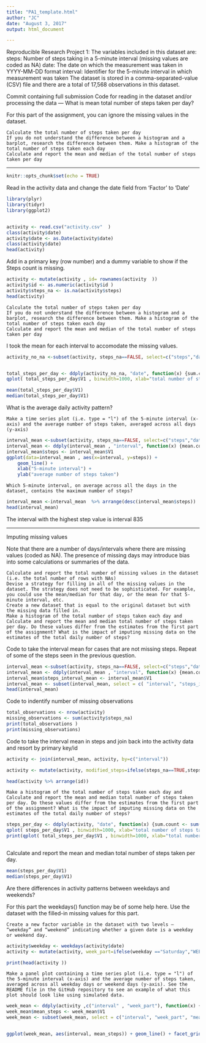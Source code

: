 ```yaml
---
title: "PA1_template.html"
author: "JC"
date: "August 3, 2017"
output: html_document

---
```

Reproducible Research Project 1:
The variables included in this dataset are:
steps: Number of steps taking in a 5-minute interval (missing values are coded as NA)
date: The date on which the measurement was taken in YYYY-MM-DD format
interval: Identifier for the 5-minute interval in which measurement was taken
The dataset is stored in a comma-separated-value (CSV) file 
and there are a total of 17,568 observations in this dataset.

Commit containing full submission
Code for reading in the dataset and/or processing the data
---
What is mean total number of steps taken per day?

For this part of the assignment, you can ignore the missing values in the dataset.

    Calculate the total number of steps taken per day
    If you do not understand the difference between a histogram and a barplot, research the difference between them. Make a histogram of the total number of steps taken each day
    Calculate and report the mean and median of the total number of steps taken per day
---

```r

knitr::opts_chunk$set(echo = TRUE)

```

Read in the activity data and change the date field from 'Factor' to 'Date'
``` r
library(plyr)
library(tidyr)
library(ggplot2)


activity <- read.csv("activity.csv"  ) 
class(activity$date)
activity$date <- as.Date(activity$date)
class(activity$date)
head(activity)
```
Add in a primary key (row number) and a dummy variable to show if the Steps count is missing.

``` r
activity <- mutate(activity , id= rownames(activity  ))
activity$id <- as.numeric(activity$id )
activity$steps_na <- is.na(activity$steps)
head(activity)

```

    Calculate the total number of steps taken per day
    If you do not understand the difference between a histogram and a barplot, research the difference between them. Make a histogram of the total number of steps taken each day
    Calculate and report the mean and median of the total number of steps taken per day
    
I took the mean for each interval to accomodate the missing values.
```r
activity_no_na <-subset(activity, steps_na==FALSE, select=c("steps","date", "interval", "id", "steps_na"))


total_steps_per_day <- ddply(activity_no_na, "date", function(x) {sum.count <- sum(x$steps)}) 
qplot( total_steps_per_day$V1 , binwidth=1000, xlab="total number of steps taken each day")

mean(total_steps_per_day$V1)
median(total_steps_per_day$V1)

```

What is the average daily activity pattern?

    Make a time series plot (i.e. type = "l") of the 5-minute interval (x-axis) and the average number of steps taken, averaged across all days (y-axis)

    
```r
interval_mean <-subset(activity, steps_na==FALSE, select=c("steps","date", "interval", "id", "steps_na"))
interval_mean <- ddply(interval_mean , "interval", function(x) {mean.count <- mean(x$steps)})
interval_mean$steps <- interval_mean$V1
ggplot(data=interval_mean , aes(x=interval, y=steps)) +
    geom_line() +
    xlab("5-minute interval") +
    ylab("average number of steps taken")

```

    Which 5-minute interval, on average across all the days in the dataset, contains the maximum number of steps?
```r
interval_mean <-interval_mean  %>% arrange(desc(interval_mean$steps))
head(interval_mean)


```
   The interval with the highest step value is interval 835

-----
Imputing missing values

Note that there are a number of days/intervals where there are missing values (coded as NA). The presence of missing days may introduce bias into some calculations or summaries of the data.

    Calculate and report the total number of missing values in the dataset (i.e. the total number of rows with NAs)
    Devise a strategy for filling in all of the missing values in the dataset. The strategy does not need to be sophisticated. For example, you could use the mean/median for that day, or the mean for that 5-minute interval, etc.
    Create a new dataset that is equal to the original dataset but with the missing data filled in.
    Make a histogram of the total number of steps taken each day and Calculate and report the mean and median total number of steps taken per day. Do these values differ from the estimates from the first part of the assignment? What is the impact of imputing missing data on the estimates of the total daily number of steps?

Code to take the interval mean for cases that are not missing steps. Repeat of some of the steps seen in the previous question.
```r
interval_mean <-subset(activity, steps_na==FALSE, select=c("steps","date", "interval", "id", "steps_na"))
interval_mean <- ddply(interval_mean , "interval", function(x) {mean.count <- mean(x$steps)})
interval_mean$steps_interval_mean <- interval_mean$V1
interval_mean <- subset(interval_mean, select = c( "interval", "steps_interval_mean"))
head(interval_mean)
```

Code to indentify number of missing observations
```r
total_observations <- nrow(activity)
missing_observations <- sum(activity$steps_na)
print(total_observations )
print(missing_observations)
```

Code to take the interval mean in steps and join back into the activity data and resort by primary key/id
```r
activity <- join(interval_mean, activity, by=c("interval"))

activity <- mutate(activity, modified_steps=ifelse(steps_na==TRUE,steps_interval_mean,steps))

head(activity %>% arrange(id))
```

    Make a histogram of the total number of steps taken each day and Calculate and report the mean and median total number of steps taken per day. Do these values differ from the estimates from the first part of the assignment? What is the impact of imputing missing data on the estimates of the total daily number of steps?


```r
steps_per_day <- ddply(activity, "date", function(x) {sum.count <- sum(x$modified_steps)}) 
qplot( steps_per_day$V1 , binwidth=1000, xlab="total number of steps taken each day")
print(qplot( total_steps_per_day$V1 , binwidth=1000, xlab="total number of steps taken each day"))



```

Calculate and report the mean and median total number of steps taken per day.

```r
mean(steps_per_day$V1)
median(steps_per_day$V1)
```
Are there differences in activity patterns between weekdays and weekends?

For this part the weekdays() function may be of some help here. Use the dataset with the filled-in missing values for this part.

    Create a new factor variable in the dataset with two levels – “weekday” and “weekend” indicating whether a given date is a weekday or weekend day.

```r
activity$weekday <- weekdays(activity$date)
activity <- mutate(activity, week_part=ifelse(weekday =="Saturday","WEEKEND",ifelse(weekday =="Sunday","WEEKEND","WEEKDAY")))

print(head(activity ))

```

    Make a panel plot containing a time series plot (i.e. type = "l") of the 5-minute interval (x-axis) and the average number of steps taken, averaged across all weekday days or weekend days (y-axis). See the README file in the GitHub repository to see an example of what this plot should look like using simulated data.

```r
week_mean <- ddply(activity ,c("interval" , "week_part"), function(x) {mean.count <- mean(x$modified_steps)})
week_mean$mean_steps <- week_mean$V1
week_mean <- subset(week_mean, select = c("interval", "week_part", "mean_steps"))


ggplot(week_mean, aes(interval, mean_steps)) + geom_line() + facet_grid(week_part ~ .) +    xlab("5-minute interval") + ylab("Number of steps")
             
```